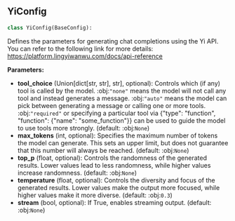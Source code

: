 <a id="camel.configs.yi_config"></a>

<a id="camel.configs.yi_config.YiConfig"></a>

## YiConfig

```python
class YiConfig(BaseConfig):
```

Defines the parameters for generating chat completions using the
Yi API. You can refer to the following link for more details:
https://platform.lingyiwanwu.com/docs/api-reference

**Parameters:**

- **tool_choice** (Union[dict[str, str], str], optional): Controls which (if any) tool is called by the model. :obj:`"none"` means the model will not call any tool and instead generates a message. :obj:`"auto"` means the model can pick between generating a message or calling one or more tools. :obj:`"required"` or specifying a particular tool via {"type": "function", "function": {"name": "some_function"}} can be used to guide the model to use tools more strongly. (default: :obj:`None`)
- **max_tokens** (int, optional): Specifies the maximum number of tokens the model can generate. This sets an upper limit, but does not guarantee that this number will always be reached. (default: :obj:`None`)
- **top_p** (float, optional): Controls the randomness of the generated results. Lower values lead to less randomness, while higher values increase randomness. (default: :obj:`None`)
- **temperature** (float, optional): Controls the diversity and focus of the generated results. Lower values make the output more focused, while higher values make it more diverse. (default: :obj:`0.3`)
- **stream** (bool, optional): If True, enables streaming output. (default: :obj:`None`)
